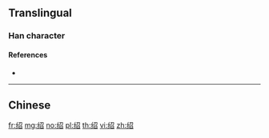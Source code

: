 {{character info/new}}
{{also|紹}}
==Translingual==

===Han character===
{{Han char|rn=120|rad=纟|as=05|sn=8|four=|canj=VMSHR|ids=⿰纟召}}

====References====
* {{Han ref|kx=0944.251|hdz=53388.020|uh=7ECD|ud=32461}}

----

==Chinese==
{{zh-see|紹}}

[[fr:绍]]
[[mg:绍]]
[[no:绍]]
[[pl:绍]]
[[th:绍]]
[[vi:绍]]
[[zh:绍]]